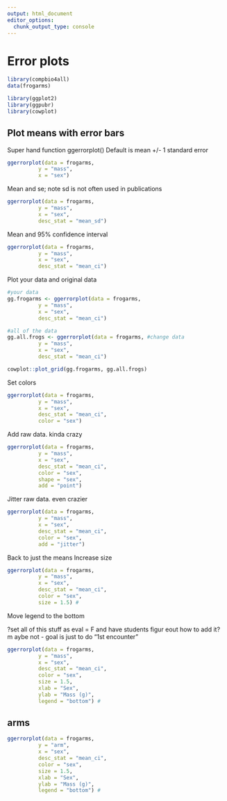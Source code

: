 ```yaml
---
output: html_document
editor_options: 
  chunk_output_type: console
---
```

# Error plots


```r
library(compbio4all)
data(frogarms)

library(ggplot2)
library(ggpubr)
library(cowplot)
```


## Plot means with error bars

Super hand function ggerrorplot()
Default is mean +/- 1 standard error
```r
ggerrorplot(data = frogarms,
          y = "mass",
          x = "sex")
```



Mean and se; note sd is not often used in publications
```r
ggerrorplot(data = frogarms,
          y = "mass",
          x = "sex",
          desc_stat = "mean_sd")
```


Mean and 95% confidence interval
```r
ggerrorplot(data = frogarms,
          y = "mass",
          x = "sex",
          desc_stat = "mean_ci")
```


Plot your data and original data
```r
#your data
gg.frogarms <- ggerrorplot(data = frogarms,
          y = "mass",
          x = "sex",
          desc_stat = "mean_ci")

#all of the data
gg.all.frogs <- ggerrorplot(data = frogarms, #change data
          y = "mass",
          x = "sex",
          desc_stat = "mean_ci")

cowplot::plot_grid(gg.frogarms, gg.all.frogs)
```

Set colors
```r
ggerrorplot(data = frogarms,
          y = "mass",
          x = "sex",
          desc_stat = "mean_ci",
          color = "sex")
```


Add raw data.  kinda crazy
```r
ggerrorplot(data = frogarms,
          y = "mass",
          x = "sex",
          desc_stat = "mean_ci",
          color = "sex",
          shape = "sex",
          add = "point")
```


Jitter raw data.  even crazier
```r
ggerrorplot(data = frogarms,
          y = "mass",
          x = "sex",
          desc_stat = "mean_ci",
          color = "sex",
          add = "jitter")
```



Back to just the means Increase size
```r
ggerrorplot(data = frogarms,
          y = "mass",
          x = "sex",
          desc_stat = "mean_ci",
          color = "sex",
          size = 1.5) #
```



Move legend to the bottom

?set all of this stuff as eval = F and have students figur eout how to add it?
m aybe not - goal is just to do "1st encounter"
```r
ggerrorplot(data = frogarms,
          y = "mass",
          x = "sex",
          desc_stat = "mean_ci",
          color = "sex",
          size = 1.5,
          xlab = "Sex",
          ylab = "Mass (g)",
          legend = "bottom") #
```






## arms
```r
ggerrorplot(data = frogarms,
          y = "arm",
          x = "sex",
          desc_stat = "mean_ci",
          color = "sex",
          size = 1.5,
          xlab = "Sex",
          ylab = "Mass (g)",
          legend = "bottom") #
```


